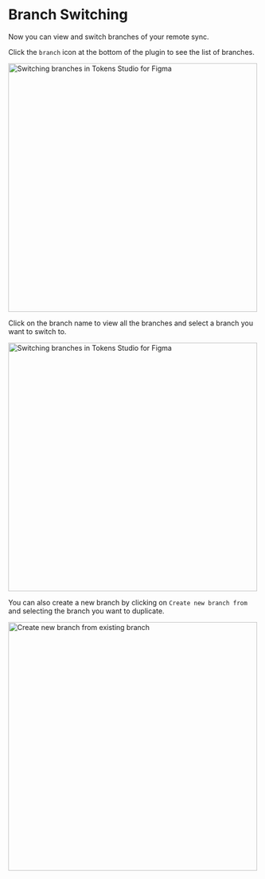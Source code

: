 # Branch Switching

Now you can view and switch branches of your remote sync.

Click the `branch` icon at the bottom of the plugin to see the list of branches.
 
 
<img src="/branch-switch.png" alt="Switching branches in Tokens Studio for Figma" width="500"/>
 
Click on the branch name to view all the branches and select a branch you want to switch to.
 
 
<img src="/branch-switch-1.png" alt="Switching branches in Tokens Studio for Figma" width="500"/>
 
 
You can also create a new branch by clicking on `Create new branch from` and selecting the branch you want to duplicate.
 
 
<img src="/branch-switch-create-new.png" alt="Create new branch from existing branch" width="500"/>